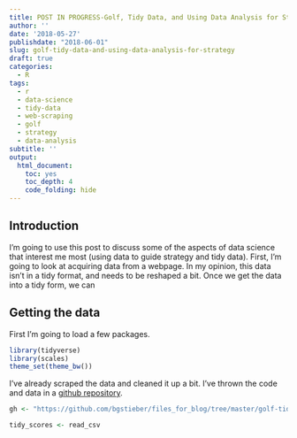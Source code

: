 ```yaml
---
title: POST IN PROGRESS-Golf, Tidy Data, and Using Data Analysis for Strategy
author: ''
date: '2018-05-27'
publishdate: "2018-06-01"
slug: golf-tidy-data-and-using-data-analysis-for-strategy
draft: true
categories:
  - R
tags:
  - r
  - data-science
  - tidy-data
  - web-scraping
  - golf
  - strategy
  - data-analysis
subtitle: ''
output: 
  html_document: 
    toc: yes
    toc_depth: 4
    code_folding: hide
---
```


## Introduction

I'm going to use this post to discuss some of the aspects of data science that interest me most (using data to guide strategy and tidy data). First, I'm going to look at acquiring data from a webpage. In my opinion, this data isn't in a tidy format, and needs to be reshaped a bit. Once we get the data into a tidy form, we can 

## Getting the data

First I'm going to load a few packages. 

```r
library(tidyverse)
library(scales)
theme_set(theme_bw())
```

I've already scraped the data and cleaned it up a bit. I've thrown the code and data in a [github repository](https://github.com/bgstieber/files_for_blog/tree/master/golf-tidy-data). 

```r
gh <- "https://github.com/bgstieber/files_for_blog/tree/master/golf-tidy-data"

tidy_scores <- read_csv


```

